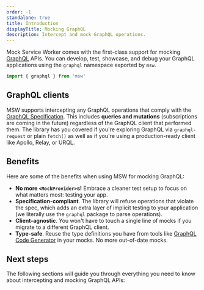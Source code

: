 ```yaml
---
order: -1
standalone: true
title: Introduction
displayTitle: Mocking GraphQL
description: Intercept and mock GraphQL operations.
---
```


Mock Service Worker comes with the first-class support for mocking [GraphQL](https://graphql.org/) APIs. You can develop, test, showcase, and debug your GraphQL applications using the `graphql` namespace exported by `msw`.

```ts
import { graphql } from 'msw'
```

## GraphQL clients

MSW supports intercepting any GraphQL operations that comply with the [GraphQL Specification](https://spec.graphql.org/October2021/). This includes **queries and mutations** (subscriptions are coming in the future) regardless of the GraphQL client that performed them. The library has you covered if you're exploring GraphQL via `graphql-request` or plain `fetch()` as well as if you're using a production-ready client like Apollo, Relay, or URQL.

## Benefits

Here are some of the benefits when using MSW for mocking GraphQL:

- **No more `<MockProvider>`s!** Embrace a cleaner test setup to focus on what matters most: testing your app.
- **Specification-compliant**. The library will refuse operations that violate the spec, which adds an extra layer of implicit testing to your application (we literally use the `graphql` package to parse operations).
- **Client-agnostic**. You won't have to touch a single line of mocks if you migrate to a different GraphQL client.
- **Type-safe**. Reuse the type definitions you have from tools like [GraphQL Code Generator](https://the-guild.dev/graphql/codegen) in your mocks. No more out-of-date mocks.

## Next steps

The following sections will guide you through everything you need to know about intercepting and mocking GraphQL APIs:


<div className="grid md:grid-cols-2 gap-x-8">
  <PageCard
    icon={GraphQLIcon}
    url="/docs/graphql/intercepting-operations/"
    title="Intercepting operations"
    description="Learn how to intercept GraphQL operations."
  />
  <PageCard
    icon={GraphQLIcon}
    url="/docs/graphql/mocking-responses/"
    title="Mocking responses"
    description="Learn how to mock GraphQL responses."
  />
</div>
